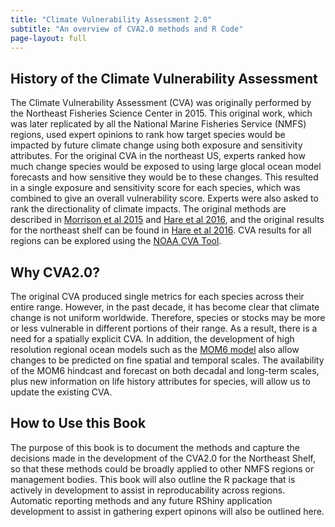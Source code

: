 ```yaml
---
title: "Climate Vulnerability Assessment 2.0"
subtitle: "An overview of CVA2.0 methods and R Code"
page-layout: full
---
```


## History of the Climate Vulnerability Assessment

The Climate Vulnerability Assessment (CVA) was originally performed by the Northeast Fisheries Science Center in 2015. This original work, which was later replicated by all the National Marine Fisheries Service (NMFS) regions, used expert opinions to rank how target species would be impacted by future climate change using both exposure and sensitivity attributes. For the original CVA in the northeast US, experts ranked how much change species would be exposed to using large glocal ocean model forecasts and how sensitive they would be to these changes. This resulted in a single exposure and sensitivity score for each species, which was combined to give an overall vulnerability score. Experts were also asked to rank the directionality of climate impacts. The original methods are described in [Morrison et al 2015](https://www.st.nmfs.noaa.gov/Assets/ecosystems/climate/documents/TM%20OSF3.pdf) and [Hare et al 2016](https://journals.plos.org/plosone/article?id=10.1371/journal.pone.0146756), and the original results for the northeast shelf can be found in [Hare et al 2016](https://journals.plos.org/plosone/article?id=10.1371/journal.pone.0146756). CVA results for all regions can be explored using the [NOAA CVA Tool](https://www.fisheries.noaa.gov/data-tools/climate-vulnerability-assessment-tool).  

## Why CVA2.0?

The original CVA produced single metrics for each species across their entire range. However, in the past decade, it has become clear that climate change is not uniform worldwide. Therefore, species or stocks may be more or less vulnerable in different portions of their range. As a result, there is a need for a spatially explicit CVA. In addition, the development of high resolution regional ocean models such as the [MOM6 model](https://psl.noaa.gov/cefi_portal/) also allow changes to be predicted on fine spatial and temporal scales. The availability of the MOM6 hindcast and forecast on both decadal and long-term scales, plus new information on life history attributes for species, will allow us to update the existing CVA.  

## How to Use this Book

The purpose of this book is to document the methods and capture the decisions made in the development of the CVA2.0 for the Northeast Shelf, so that these methods could be broadly applied to other NMFS regions or management bodies. This book will also outline the R package that is actively in development to assist in reproducability across regions. Automatic reporting methods and any future RShiny application development to assist in gathering expert opinons will also be outlined here.  
